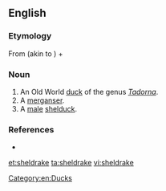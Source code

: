 ==English==

===Etymology===
From {{etyl|enm|en}} {{term|sheld-|lang=enm}} (akin to {{etyl|dum|en}} {{term|shillede||lang=dum|parti-colored}}) + {{term|drake||male duck}}

===Noun===
{{en-noun}}

# An Old World [[duck]] of the genus ''[[Tadorna]]''.
# A [[merganser]].
# A [[male]] [[shelduck]].

===References===
* {{R:Websters}}

[[Category:en:Ducks]]

[[et:sheldrake]]
[[ta:sheldrake]]
[[vi:sheldrake]]